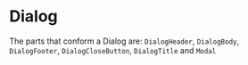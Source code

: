 
<Meta title="Components/AlertDialog" of={AlertDialogStories} />

# Dialog

The parts that conform a Dialog are: `DialogHeader`, `DialogBody`, `DialogFooter`, `DialogCloseButton`, `DialogTitle` and `Modal`


<Primary />

<ArgTypes of={Dialog}/>

